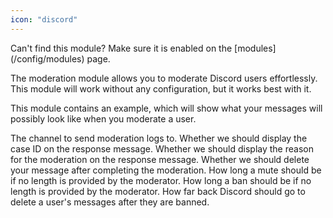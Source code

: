 ```yaml
---
icon: "discord"
---
```


<Tip>
  Can't find this module? Make sure it is enabled on the
  [modules](/config/modules) page.
</Tip>
<p>
  The moderation module allows you to moderate Discord users effortlessly. This
  module will work without any configuration, but it works best with it.
</p>
<p>
  This module contains an example, which will show what your messages will
  possibly look like when you moderate a user.
</p>
<ParamField path="Modlog Channel" type="channel">
  The channel to send moderation logs to.
</ParamField>
<ParamField path="Display Case ID" type="on/off">
  Whether we should display the case ID on the response message.
</ParamField>
<ParamField path="Display Reason" type="on/off">
  Whether we should display the reason for the moderation on the response
  message.
</ParamField>
<ParamField path="Delete Trigger" type="on/off">
  Whether we should delete your message after completing the moderation.
</ParamField>
<ParamField path="Default Mute Length" type="duration">
  How long a mute should be if no length is provided by the moderator.
</ParamField>
<ParamField path="Default Ban Length" type="duration">
  How long a ban should be if no length is provided by the moderator.
</ParamField>
<ParamField path="Delete Messages Length" type="duration">
  How far back Discord should go to delete a user's messages after they are
  banned.
</ParamField>
